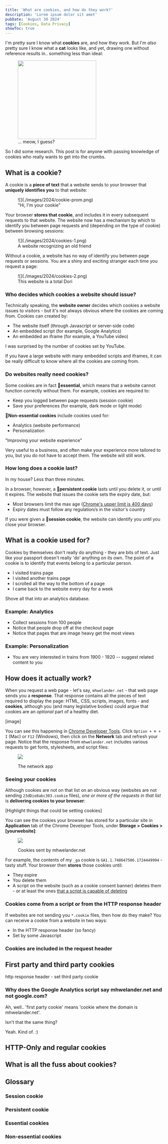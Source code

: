 ```yaml
---
title: 'What are cookies, and how do they work?'
description: 'Lorem ipsum dolor sit amet'
pubDate: 'August 30 2024'
tags: [Cookies, Data Privacy]
showToc: true
---
```



I'm pretty sure I know what **cookies** are, and how they work. But I'm _also_ pretty sure I know what a **cat** looks like, and yet, drawing one without reference results in.. something less than ideal:

<figure class="centerFig">

<img src="https://preview.redd.it/im-bored-and-wanna-draw-some-bad-cats-v0-0ftw4kjoot3c1.jpeg?width=832&format=pjpg&auto=webp&s=5349501f644bb26c0369270c97225a4d1bd0c796" width="250" />

<figCaption>... meow, I guess?</figCaption>
</figure>

So I did some research. This post is for anyone with passing knowledge of cookies who really wants to get into the crumbs.

<!-- toc -->

## What is a cookie?

A cookie is a **piece of text** that a website sends to your browser that **uniquely identifies you** to that website:

<figure class="centerFig">
![](./images/2024/cookie-prom.png)
<figCaption>"Hi, I'm your cookie"</figCaption>
</figure>

 Your browser **stores that cookie**, and includes it in every subsequent requests to that website. The website now has a mechanism by which to identify you between page requests and (depending on the type of cookie) between browsing sessions:

<figure class="centerFig">
![](./images/2024/cookies-1.png)
<figCaption>A website recognizing an old friend</figCaption>
</figure>

Without a cookie, a website has no way of identify you between page requests or sessions. You are a shiny and exciting stranger each time you request a page:

<figure class="centerFig">
![](./images/2024/cookies-2.png)
<figCaption>This website is a total Dori</figCaption>
</figure>

### Who decides which cookies a website should issue?

Technically speaking, the **website owner** decides which cookies a website issues to visitors - but it's not always obvious where the cookies are coming from. Cookies can created by:

* The website itself (through Javascript or server-side code)
* An embedded script (for example, Google Analytics)
* An embedded an iframe (for example, a YouTube video)

I was surprised by the number of cookies set by YouTube.

<Block class="warning">

If you have a large website with many embedded scripts and iframes, it can be really difficult to know where all the cookies are coming from.

</Block>

### Do websites really need cookies?

Some cookies are in fact 🔖**essential**, which means that a website cannot function correctly without them. For example, cookies are required to:

* Keep you logged between page requests (session cookie)
* Save your preferences (for example, dark mode or light mode)

**🔖Non-essential cookies** include cookies used for:

* Analytics (website performance)
* Personalization

"Improving your website experience"

Very useful to a business, and often make your experience more tailored to you, but you do not have to accept them. The website will still work.

### How long does a cookie last?

In my house? Less than three minutes.

In a browser, however, a 🔖**persistent cookie** lasts until you delete it, or until it expires. The website that issues the cookie sets the expiry date, but:

* Most browsers limit the max age ([Chrome's upper limit is 400 days](https://developer.chrome.com/blog/cookie-max-age-expires))
* Expiry dates must follow any regulation/s in the visitor's country

If you were given a 🔖**session cookie**, the website can identify you until you close your browser.

## What is a cookie used for?

Cookies by themselves don't really do anything - they are bits of text. Just like your passport doesn't really 'do' anything on its own. The point of a cookie is to identify that events belong to a particular person.

* I visited trains page
* I visited another trains page
* I scrolled all the way to the bottom of a page
* I came back to the website every day for a week

Shove all that into an analytics database.

### Example: Analytics

* Collect sessions from 100 people 
* Notice that people drop off at the checkout page
* Notice that pages that are image heavy get the most views

### Example: Personalization

* You are very interested in trains from 1900 - 1920 -- suggest related content to you

## How does it actually work?

When you request a web page - let's say, `mhwelander.net` - that web page sends you a **response**. That response contains all the pieces of text required to display the page: HTML, CSS, scripts, images, fonts - and **cookies**, although you (and many legislative bodies) could argue that cookies are an _optional_ part of a healthy diet.

[image]

You can see this happening in [Chrome Developer Tools](https://developer.chrome.com/docs/devtools). Click `Option + ⌘ + I` (Mac) or `F12` (Windows), then click on the **Network** tab and refresh your page. Notice that the response from `mhwelander.net` includes various requests to get fonts, stylesheets, and script files:

<figure class="centerFig">

![](./images/2024/network-request.png)

<figCaption>The network app</figCaption>
</figure>

### Seeing your cookies

Although cookies are not on that list on an obvious way (websites are not sending `23dDie8abc303.cookie` files), _one or more of the requests in that list_ is **delivering cookies to your browser**:

[Highlight things that could be setting cookies]

 You can see the cookies your browser has stored for a particular site in **Application** tab of the Chrome Developer Tools, under **Storage > Cookies > [yourwebsite]**:

<figure class="centerFig">

![](./images/2024/application-cookies.png)

<figCaption>Cookies sent by mhwelander.net</figCaption>
</figure>

For example, the contents of my `_ga` cookie is `GA1.1.748647506.1724449994` - tasty stuff. Your browser then **stores** those cookies until:

* They expire
* You delete them
* A script on the website (such as a cookie consent banner) deletes them - or at least the ones [that a script is capable of deleting](#)

### Cookies come from a script or from the HTTP response header

If websites are not sending you `*.cookie` files, then how do they make? You can receive a cookie from a website in two ways:

* In the HTTP response header (so fancy)
* Set by some Javascript

### Cookies are included in the request header

## First party and third party cookies

http response header - set third party cookie

### Why does the Google Analytics script say mhwelander.net and not google.com?

Ah, well.. 'first party cookie' means 'cookie where the domain is mhwelander.net'. 

Isn't that the same thing?

Yeah. Kind of. :) 

## HTTP-Only and regular cookies

## What is all the fuss about cookies?

## Glossary

### Session cookie

### Persistent cookie

### Essential cookies

### Non-essential cookies